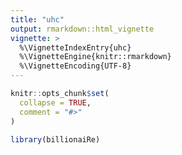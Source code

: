 ```yaml
---
title: "uhc"
output: rmarkdown::html_vignette
vignette: >
  %\VignetteIndexEntry{uhc}
  %\VignetteEngine{knitr::rmarkdown}
  %\VignetteEncoding{UTF-8}
---
```


```r
knitr::opts_chunk$set(
  collapse = TRUE,
  comment = "#>"
)
```

```r
library(billionaiRe)
```
